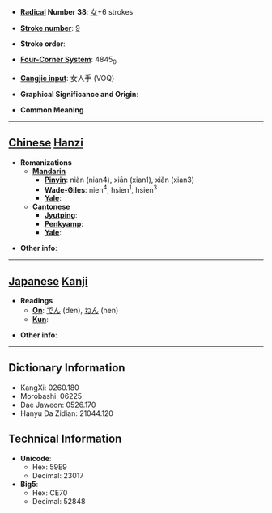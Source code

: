 * '''[[Wiktionary:Chinese radical index| Radical]] Number 38''': [[Wiktionary:Chinese radical index 女|女]]+6 strokes

* '''[[Wiktionary:Chinese total strokes index|Stroke number]]''': [[Wiktionary:Chinese total strokes index 9|9]]

* '''Stroke order''': 

* '''[[Wiktionary:Chinese four corner index|Four-Corner System]]''': 4845<sub>0</sub>

* '''[[Wiktionary:Chinese Cangjie index|Cangjie input]]''': 女人手 (VOQ)

* '''Graphical Significance and Origin''': 

* '''Common Meaning'''

----

== [[Chinese]] [[Hanzi]] ==

* '''Romanizations'''
** '''[[Mandarin]]'''
*** '''[[Pinyin]]''': niàn (nian4), xiān (xian1), xiǎn (xian3)
*** '''[[Wade-Giles]]''': nien<sup>4</sup>, hsien<sup>1</sup>, hsien<sup>3</sup>
*** '''[[Yale]]''': 
** '''[[Cantonese]]'''
*** '''[[Jyutping]]''':
*** '''[[Penkyamp]]''': 
*** '''[[Yale]]''': 

* '''Other info''': 

----

== [[Japanese]] [[Kanji]] ==

* '''Readings'''
** '''[[On]]''': [[でん]] (den), [[ねん]] (nen)
** '''[[Kun]]''': 

* '''Other info''':  

----

== Dictionary Information ==

* KangXi: 0260.180
* Morobashi: 06225
* Dae Jaweon: 0526.170
* Hanyu Da Zidian: 21044.120

== Technical Information ==

* '''Unicode''':
** Hex: 59E9
** Decimal: 23017
* '''Big5''':
** Hex: CE70
** Decimal: 52848